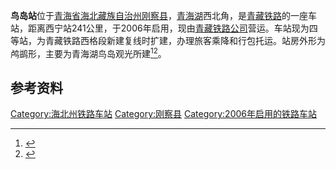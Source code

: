 {{Infobox China railway station
|车站名称 = 鸟岛站
|图片 = Niaodao station.jpg
|图片介绍 = 
|其他名称 = 
|车站拼音 = Niaodao
|英文名称 = Niaodao Railway Station
|车站代码 = 43657
|电报码 = NDO
|拼音码 = NDA
|车站地址 = [[青海省|青海省]][[海北藏族自治州|海北藏族自治州]][[刚察县|刚察县]]
|线路 = [[青藏铁路|青藏铁路]]
|车站等级 = [[四等站_(中铁)|四等站]]
}}
'''鸟岛站'''位于[[青海省|青海省]][[海北藏族自治州|海北藏族自治州]][[刚察县|刚察县]]，[[青海湖|青海湖]]西北角，是[[青藏铁路|青藏铁路]]的一座车站，距离西宁站241公里，于2006年启用，现由[[青藏铁路公司|青藏铁路公司]]营运。车站现为四等站，为青藏铁路西格段新建复线时扩建，办理旅客乘降和行包托运。站房外形为鸬鹚形，主要为青海湖鸟岛观光所建<ref>{{cite web|url=http://news.sohu.com/20060630/n244014663.shtml|title=鸟岛车站形如鸬鹚|publisher=重庆晨报|date=2006-06-30|accessdate=2014-05-02|archive-date=2014-05-02|archive-url=https://web.archive.org/web/20140502125724/http://news.sohu.com/20060630/n244014663.shtml|dead-url=no}}</ref><ref>{{cite web|url=http://www.sasac.gov.cn/n1180/n1226/n2410/n314274/1381097.html|title=中铁一局青藏铁路鸟岛站完成拨接投入使用|publisher=中国铁路工程总公司|date=2006-05-29|accessdate=2014-05-02|archive-date=2014-05-02|archive-url=https://web.archive.org/web/20140502181724/http://www.sasac.gov.cn/n1180/n1226/n2410/n314274/1381097.html|dead-url=no}}</ref>。

== 参考资料 ==
{{reflist}}

{{青藏铁路}}

{{China-rail-stub}}

[[Category:海北州铁路车站|Category:海北州铁路车站]]
[[Category:刚察县|Category:刚察县]]
[[Category:2006年启用的铁路车站|Category:2006年启用的铁路车站]]